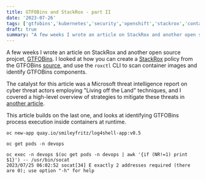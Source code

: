 ```yaml
---
title: GTFOBins and StackRox - part II
date: '2023-07-26'
tags: ['gtfobins','kubernetes','security','openshift','stackrox','containers']
draft: true
summary: "A few weeks I wrote an article on StackRox and another open source projcet, GTFOBins. The first article looked at identifying GTFOBins components during development, and this article looks at identifying GTFOBins execution inside containers at runtime."
---
```

A few weeks I wrote an article on StackRox and another open source projcet, [GTFOBins](/blog/stackrox-gtfobins). I looked at how you can create a [StackRox](https://www.stackrox.io/) policy from the GTFOBins [source](https://github.com/GTFOBins/GTFOBins.github.io), and use the `roxctl` CLI to scan container images and identify GTFOBins components.

The catalyst for this article was a Microsoft threat intelligence report on cyber threat actors employing "Living off the Land" techniques, and I covered a high-level overview of strategies to mitigate these threats in [another article](/blog/living-off-the-land-containers).

This article builds on the last one, and looks at identifying GTFOBins process execution inside containers at runtime. 

```
oc new-app quay.io/smileyfritz/log4shell-app:v0.5

oc get pods -n devops

oc exec -n devops $(oc get pods -n devops | awk '{if (NR!=1) print $1}') -- /usr/bin/socat
2023/07/25 06:02:52 socat[34] E exactly 2 addresses required (there are 0); use option "-h" for help
```

